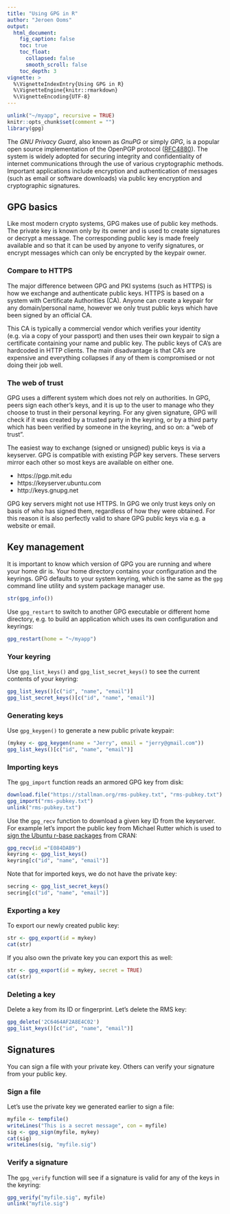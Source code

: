 ```yaml
---
title: "Using GPG in R"
author: "Jeroen Ooms"
output:
  html_document:
    fig_caption: false
    toc: true
    toc_float:
      collapsed: false
      smooth_scroll: false
    toc_depth: 3
vignette: >
  %\VignetteIndexEntry{Using GPG in R}
  %\VignetteEngine{knitr::rmarkdown}
  %\VignetteEncoding{UTF-8}
---
```


```r
unlink("~/myapp", recursive = TRUE)
knitr::opts_chunk$set(comment = "")
library(gpg)
```


The *GNU Privacy Guard*, also known as *GnuPG* or simply *GPG*, is a popular open source implementation of the OpenPGP protocol ([RFC4880](https://tools.ietf.org/html/rfc4880)). The system is widely adopted for securing integrity and confidentiality of internet communications through the use of various cryptographic methods. Important applications include encryption and authentication of messages (such as email or software downloads) via public key encryption and cryptographic signatures.

## GPG basics

Like most modern crypto systems, GPG makes use of public key methods. The private key is known only by its owner and is used to create signatures or decrypt a message. The corresponding public key is made freely available and so that it can be used by anyone to verify signatures, or encrypt messages which can only be encrypted by the keypair owner. 

### Compare to HTTPS

The major difference between GPG and PKI systems (such as HTTPS) is how we exchange and authenticate public keys. HTTPS is based on a system with Certificate Authorities (CA). Anyone can create a keypair for any domain/personal name, however we only trust public keys which have been signed by an official CA. 

This CA is typically a commercial vendor which verifies your identity (e.g. via a copy of your passport) and then uses their own keypair to sign a certificate containing your name and public key. The public keys of CA's are hardcoded in HTTP clients. The main disadvantage is that CA's are expensive and everything collapses if any of them is compromised or not doing their job well.

### The web of trust

GPG uses a different system which does not rely on authorities. In GPG, peers sign each other's keys, and it is up to the user to manage who they choose to trust in their personal keyring. For any given signature, GPG will check if it was created by a trusted party in the keyring, or by a third party which has been verified by someone in the keyring, and so on: a "web of trust".

The easiest way to exchange (signed or unsigned) public keys is via a keyserver. GPG is compatible with existing PGP key servers. These servers mirror each other so most keys are available on either one.

 - https://pgp.mit.edu
 - https://keyserver.ubuntu.com
 - http://keys.gnupg.net

GPG key servers might not use HTTPS. In GPG we only trust keys only on basis of who has signed them, regardless of how they were obtained. For this reason it is also perfectly valid to share GPG public keys via e.g. a website or email.

## Key management

It is important to know which version of GPG you are running and where your home dir is. Your home directory contains your configuration and the keyrings. GPG defaults to your system keyring, which is the same as the `gpg` command line utility and system package manager use.

```r
str(gpg_info())
```

Use `gpg_restart` to switch to another GPG executable or different home directory, e.g. to build an application which uses its own configuration and keyrings:

```r
gpg_restart(home = "~/myapp")
```

### Your keyring

Use `gpg_list_keys()` and `gpg_list_secret_keys()` to see the current contents of your keyring:

```r
gpg_list_keys()[c("id", "name", "email")]
gpg_list_secret_keys()[c("id", "name", "email")]
```

### Generating keys

Use `gpg_keygen()` to generate a new public private keypair:

```r
(mykey <- gpg_keygen(name = "Jerry", email = "jerry@gmail.com"))
gpg_list_keys()[c("id", "name", "email")]
```


### Importing keys

The `gpg_import` function reads an armored GPG key from disk:

```r
download.file("https://stallman.org/rms-pubkey.txt", "rms-pubkey.txt")
gpg_import("rms-pubkey.txt")
unlink("rms-pubkey.txt")
```

Use the `gpg_recv` function to download a given key ID from the keyserver. For example let's import the public key from Michael Rutter which is used to [sign the Ubuntu r-base packages](https://cran.r-project.org/bin/linux/ubuntu/README.html) from CRAN:

```r
gpg_recv(id ="E084DAB9")
keyring <- gpg_list_keys()
keyring[c("id", "name", "email")]
```

Note that for imported keys, we do not have the private key:

```r
secring <- gpg_list_secret_keys()
secring[c("id", "name", "email")]
```

### Exporting a key

To export our newly created public key:

```r
str <- gpg_export(id = mykey)
cat(str)
```

If you also own the private key you can export this as well:

```r
str <- gpg_export(id = mykey, secret = TRUE)
cat(str)
```

### Deleting a key

Delete a key from its ID or fingerprint. Let's delete the RMS key:

```r
gpg_delete('2C6464AF2A8E4C02')
gpg_list_keys()[c("id", "name", "email")]
```


## Signatures

You can sign a file with your private key. Others can verify your signature from your public key.

### Sign a file

Let's use the private key we generated earlier to sign a file:

```r
myfile <- tempfile()
writeLines("This is a secret message", con = myfile)
sig <- gpg_sign(myfile, mykey)
cat(sig)
writeLines(sig, "myfile.sig")
```

### Verify a signature

The `gpg_verify` function will see if a signature is valid for any of the keys in the keyring:

```r
gpg_verify("myfile.sig", myfile)
unlink("myfile.sig")
```
